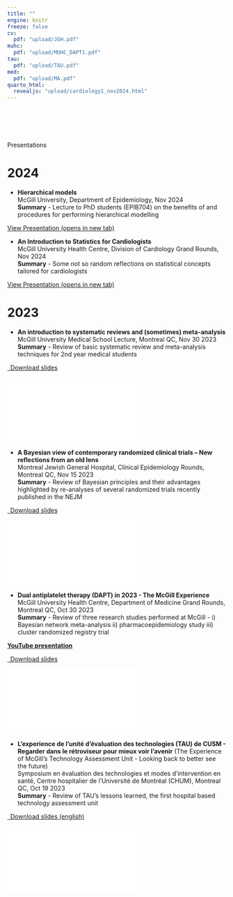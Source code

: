 ```yaml
---
title: ""
engine: knitr
freeze: false
cv:
  pdf: "upload/JGH.pdf"
muhc:
  pdf: "upload/MUHC_DAPT1.pdf"
tau:
  pdf: "upload/TAU.pdf"
med:
  pdf: "upload/MA.pdf"
quarto_html:
  revealjs: "upload/cardiology1_nov2024.html"
---
```


<p style="font-size: xx-large; background-color: crimson; display: inline-block;color: #f1f1f1; font-weight: bold">

Presentations <iconify-icon icon="et:presentation"></iconify-icon>

</p>

# 2024

-   **Hierarchical models**\
    McGill University, Department of Epidemiology, Nov 2024\
    **Summary** - Lecture to PhD students (EPIB704) on the benefits of and procedures for performing hierarchical modelling

<p class="text-center">

<a class="btn btn-primary btn-lg cv-download" href="upload/hier_lecture.html" target="_blank"> <i class="fa-solid fa-file-arrow-down"></i>View Presentation (opens in new tab) </a>

</p>

-   **An Introduction to Statistics for Cardiologists**\
    McGill University Health Centre, Division of Cardiology Grand Rounds, Nov 2024\
    **Summary** - Some not so random reflections on statistical concepts tailored for cardiologists

<p class="text-center">

<a class="btn btn-primary btn-lg cv-download" href="upload/cardiology1_nov2024.html" target="_blank"> <i class="fa-solid fa-file-arrow-down"></i>View Presentation (opens in new tab) </a>

</p>

#  2023

<!-- -->

-   **An introduction to systematic reviews and (sometimes) meta-analysis**\
    McGill University Medical School Lecture, Montreal QC, Nov 30 2023\
    **Summary** - Review of basic systematic review and meta-analysis techniques for 2nd year medical students

<p class="text-center">

<a class="btn btn-primary btn-lg cv-download" href="`r rmarkdown::metadata$med$pdf`" target="_blank"> <i class="fa-solid fa-file-arrow-down"></i> Download slides </a>

</p>

<div>

<iframe src="`r rmarkdown::metadata$med$pdf`" style="border: 0.5px">

</iframe>

</div>

-   **A Bayesian view of contemporary randomized clinical trials – New reflections from an old lens**\
    Montreal Jewish General Hospital, Clinical Epidemiology Rounds, Montreal QC, Nov 15 2023\
    **Summary** - Review of Bayesian principles and their advantages highlighted by re-analyses of several randomized trials recently published in the NEJM

<p class="text-center">

<a class="btn btn-primary btn-lg cv-download" href="`r rmarkdown::metadata$cv$pdf`" target="_blank"> <i class="fa-solid fa-file-arrow-down"></i> Download slides </a>

</p>

<div>

<iframe src="`r rmarkdown::metadata$cv$pdf`" style="border: 0.5px">

</iframe>

</div>

-   **Dual antiplatelet therapy (DAPT) in 2023 - The McGill Experience**\
    McGill University Health Centre, Department of Medicine Grand Rounds, Montreal QC, Oct 30 2023\
    **Summary** - Review of three research studies performed at McGill - i) Bayesian network meta-analysis ii) pharmacoepidemiology study iii) cluster randomized registry trial

[**YouTube presentation**](https://www.youtube.com/watch?v=0OqPSr8Q208)

<p class="text-center">

<a class="btn btn-primary btn-lg cv-download" href="`r rmarkdown::metadata$muhc$pdf`" target="_blank"> <i class="fa-solid fa-file-arrow-down"></i> Download slides </a>

</p>

<div>

<iframe src="`r rmarkdown::metadata$muhc$pdf`" style="border: 0.5px">

</iframe>

</div>

-   **L'experience de l’unité d'évaluation des technologies (TAU) de CUSM - Regarder dans le rétroviseur pour mieux voir l’avenir** (The Experience of McGill's Technology Assessment Unit - Looking back to better see the future)\
    Symposium en évaluation des technologies et modes d’intervention en santé, Centre hospitalier de l’Université de Montréal (CHUM), Montreal QC, Oct 19 2023\
    **Summary** - Review of TAU's lessons learned, the first hospital based technology assessment unit

<p class="text-center">

<a class="btn btn-primary btn-lg cv-download" href="`r rmarkdown::metadata$tau$pdf`" target="_blank"> <i class="fa-solid fa-file-arrow-down"></i> Download slides (english) </a>

</p>

<div>

<iframe src="`r rmarkdown::metadata$tau$pdf`" style="border: 0.5px">

</iframe>

</div>
